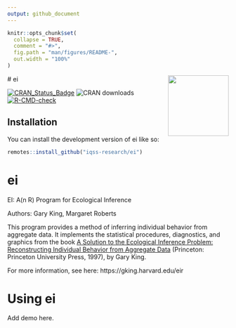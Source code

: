 ```yaml
---
output: github_document
---
```


<!-- README.md is generated from README.Rmd. Please edit that file -->

```r
knitr::opts_chunk$set(
  collapse = TRUE,
  comment = "#>",
  fig.path = "man/figures/README-",
  out.width = "100%"
)
```

 # ei <a href='https://iqss-research.github.io/ei/'><img src='man/figures/logo.png' align="right" height="138" /></a>

<!-- badges: start -->
[![CRAN_Status_Badge](https://www.r-pkg.org/badges/version-last-release/ei)](https://cran.r-project.org/package=ei)
![CRAN downloads](http://cranlogs.r-pkg.org/badges/grand-total/ei)
[![R-CMD-check](https://github.com/iqss-research/ei/workflows/R-CMD-check/badge.svg)](https://github.com/iqss-research/ei/actions)
<!-- badges: end -->

## Installation

You can install the development version of ei like so:

``` r
remotes::install_github("iqss-research/ei")
```
# ei
EI: A(n R) Program for Ecological Inference

Authors: Gary King, Margaret Roberts

This program provides a method of inferring individual behavior from aggregate data. It implements the statistical procedures, diagnostics, and graphics from the book [A Solution to the Ecological Inference Problem: Reconstructing Individual Behavior from Aggregate Data](https://gking.harvard.edu/eicamera/kinroot.html) (Princeton: Princeton University Press, 1997), by Gary King.

For more information, see here: https://gking.harvard.edu/eir


# Using ei

Add demo here.
